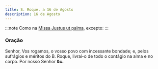 ```yaml
---
title: S. Roque, a 16 de Agosto
description: 16 de Agosto
---
```


:::note
Como na [Missa Justus ut palma](/missal/comum/15confessoresnaopontifices2), excepto:
:::

### Oração

Senhor, Vos rogamos, o vosso povo com incessante bondade; e, pelos
sufrágios e méritos do B. Roque, livrai-o de todo o contágio na alma e no
corpo. Por nosso Senhor **&c.**
